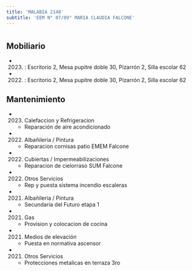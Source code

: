 ```yaml
---
title: 'MALABIA 2148'
subtitle: 'EEM N° 07/09° MARIA CLAUDIA FALCONE'
---
```


#


## Mobiliario

*  (2023) : Escritorio 2, Mesa pupitre doble 30, Pizarrón 2, Silla escolar 62 

*  (2022) : Escritorio 2, Mesa pupitre doble 30, Pizarrón 2, Silla escolar 62 





## Mantenimiento

*  (2023) Calefaccion y Refrigeracion 
    + Reparación de aire acondicionado

*  (2022) Albañileria / Pintura 
    + Reparacion cornisas patio EMEM Falcone

*  (2022) Cubiertas / Impermeabilizaciones 
    + Reparacion de cielorraso SUM Falcone

*  (2022) Otros Servicios 
    + Rep y puesta sistema incendio escaleras

*  (2021) Albañileria / Pintura 
    + Secundaria del Futuro etapa 1

*  (2021) Gas 
    + Provision y colocacion de cocina

*  (2021) Medios de elevación 
    + Puesta en normativa ascensor

*  (2021) Otros Servicios 
    + Protecciones metalicas en terraza 3ro



